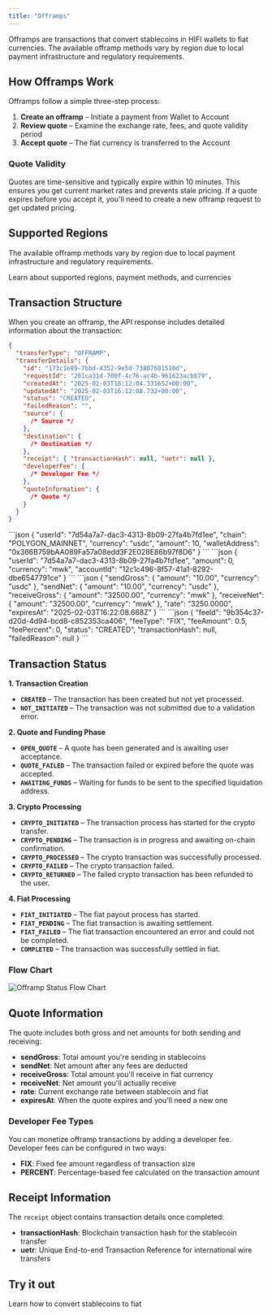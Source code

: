 ```yaml
---
title: "Offramps"
---
```


Offramps are transactions that convert stablecoins in HIFI wallets to fiat currencies. The available offramp methods vary by region due to local payment infrastructure and regulatory requirements.

## How Offramps Work

Offramps follow a simple three-step process:

1. **Create an offramp** – Initiate a payment from Wallet to Account
2. **Review quote** – Examine the exchange rate, fees, and quote validity period
3. **Accept quote** – The fiat currency is transferred to the Account

### Quote Validity

Quotes are time-sensitive and typically expire within 10 minutes. This ensures you get current market rates and prevents stale pricing. If a quote expires before you accept it, you'll need to create a new offramp request to get updated pricing.

## Supported Regions

The available offramp methods vary by region due to local payment infrastructure and regulatory requirements.

<Card icon="globe" title="Currencies" href="/docs/currencies">
  Learn about supported regions, payment methods, and currencies
</Card>

## Transaction Structure

When you create an offramp, the API response includes detailed information about the transaction:

```json
{
  "transferType": "OFFRAMP",
  "transferDetails": {
    "id": "173c1e89-7bbd-4352-9e5d-73807681510d",
    "requestId": "201ca31d-700f-4c76-ac4b-961623acbb79",
    "createdAt": "2025-02-03T16:12:04.331652+00:00",
    "updatedAt": "2025-02-03T16:12:08.732+00:00",
    "status": "CREATED",
    "failedReason": "",
    "source": {
      /* Source */
    },
    "destination": {
      /* Destination */
    },
    "receipt": { "transactionHash": null, "uetr": null },
    "developerFee": {
      /* Developer Fee */
    },
    "quoteInformation": {
      /* Quote */
    }
  }
}
```

<AccordionGroup>
  <Accordion title="Source">
    ```json
    {
      "userId": "7d54a7a7-dac3-4313-8b09-27fa4b7fd1ee",
      "chain": "POLYGON_MAINNET",
      "currency": "usdc",
      "amount": 10,
      "walletAddress": "0x366B759bAA089Fa57a08edd3F2E028E86b97f8D6"
    }
    ```
  </Accordion>

  <Accordion title="Destination">
    ```json
    {
      "userId": "7d54a7a7-dac3-4313-8b09-27fa4b7fd1ee",
      "amount": 0,
      "currency": "mwk",
      "accountId": "12c1c496-8f57-41a1-8292-dbe6547791ce"
    }
    ```
  </Accordion>

  <Accordion title="Quote">
    ```json
    {
      "sendGross": {
        "amount": "10.00",
        "currency": "usdc"
      },
      "sendNet": {
        "amount": "10.00",
        "currency": "usdc"
      },
      "receiveGross": {
        "amount": "32500.00",
        "currency": "mwk"
      },
      "receiveNet": {
        "amount": "32500.00",
        "currency": "mwk"
      },
      "rate": "3250.0000",
      "expiresAt": "2025-02-03T16:22:08.668Z"
    }
    ```
  </Accordion>

  <Accordion title="Developer Fee">
    ```json
    {
      "feeId": "9b354c37-d20d-4d94-bcd8-c852353ca406",
      "feeType": "FIX",
      "feeAmount": 0.5,
      "feePercent": 0,
      "status": "CREATED",
      "transactionHash": null,
      "failedReason": null
    }
    ```
  </Accordion>
</AccordionGroup>

## Transaction Status

**1. Transaction Creation**

* **`CREATED`** – The transaction has been created but not yet processed.
* **`NOT_INITIATED`** – The transaction was not submitted due to a validation error.

**2. Quote and Funding Phase**

* **`OPEN_QUOTE`** – A quote has been generated and is awaiting user acceptance.
* **`QUOTE_FAILED`** – The transaction failed or expired before the quote was accepted.
* **`AWAITING_FUNDS`** – Waiting for funds to be sent to the specified liquidation address.

**3. Crypto Processing**

* **`CRYPTO_INITIATED`** – The transaction process has started for the crypto transfer.
* **`CRYPTO_PENDING`** – The transaction is in progress and awaiting on-chain confirmation.
* **`CRYPTO_PROCESSED`** – The crypto transaction was successfully processed.
* **`CRYPTO_FAILED`** – The crypto transaction failed.
* **`CRYPTO_RETURNED`** – The failed crypto transaction has been refunded to the user.

**4. Fiat Processing**

* **`FIAT_INITIATED`** – The fiat payout process has started.
* **`FIAT_PENDING`** – The fiat transaction is awaiting settlement.
* **`FIAT_FAILED`** – The fiat transaction encountered an error and could not be completed.
* **`COMPLETED`** – The transaction was successfully settled in fiat.

### Flow Chart

![Offramp Status Flow Chart](/images/offramp-status.png)

## Quote Information

The quote includes both gross and net amounts for both sending and receiving:

- **sendGross**: Total amount you're sending in stablecoins
- **sendNet**: Net amount after any fees are deducted
- **receiveGross**: Total amount you'll receive in fiat currency
- **receiveNet**: Net amount you'll actually receive
- **rate**: Current exchange rate between stablecoin and fiat
- **expiresAt**: When the quote expires and you'll need a new one

### Developer Fee Types

You can monetize offramp transactions by adding a developer fee. Developer fees can be configured in two ways:

- **FIX**: Fixed fee amount regardless of transaction size
- **PERCENT**: Percentage-based fee calculated on the transaction amount

## Receipt Information

The `receipt` object contains transaction details once completed:

- **transactionHash**: Blockchain transaction hash for the stablecoin transfer
- **uetr**: Unique End-to-end Transaction Reference for international wire transfers

## Try it out

<Card icon="code" title="Convert USDC to USD" href="/guides/convert/usdc-usd">
  Learn how to convert stablecoins to fiat
</Card>
